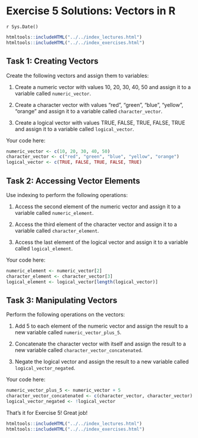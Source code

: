 # Exercise 5 Solutions: Vectors in R
`r Sys.Date()`

```r
htmltools::includeHTML("../../index_lectures.html")
htmltools::includeHTML("../../index_exercises.html")
```



## Task 1: Creating Vectors

Create the following vectors and assign them to variables:

1. Create a numeric vector with values 10, 20, 30, 40, 50 and assign it to a
   variable called `numeric_vector`.

2. Create a character vector with values "red", "green", "blue", "yellow",
   "orange" and assign it to a variable called `character_vector`.

3. Create a logical vector with values TRUE, FALSE, TRUE, FALSE, TRUE and
   assign it to a variable called `logical_vector`.

Your code here:

```r
numeric_vector <- c(10, 20, 30, 40, 50)
character_vector <- c("red", "green", "blue", "yellow", "orange")
logical_vector <- c(TRUE, FALSE, TRUE, FALSE, TRUE)
```

## Task 2: Accessing Vector Elements

Use indexing to perform the following operations:

1. Access the second element of the numeric vector and assign it to a
   variable called `numeric_element`.

2. Access the third element of the character vector and assign it to a
   variable called `character_element`.

3. Access the last element of the logical vector and assign it to a variable
   called `logical_element`.

Your code here:

```r
numeric_element <- numeric_vector[2]
character_element <- character_vector[3]
logical_element <- logical_vector[length(logical_vector)]
```

## Task 3: Manipulating Vectors

Perform the following operations on the vectors:

1. Add 5 to each element of the numeric vector and assign the result to a new
   variable called `numeric_vector_plus_5`.

2. Concatenate the character vector with itself and assign the result to a
   new variable called `character_vector_concatenated`.

3. Negate the logical vector and assign the result to a new variable called
   `logical_vector_negated`.

Your code here:

```r
numeric_vector_plus_5 <- numeric_vector + 5
character_vector_concatenated <- c(character_vector, character_vector)
logical_vector_negated <- !logical_vector
```

That's it for Exercise 5! Great job!


```r
htmltools::includeHTML("../../index_lectures.html")
htmltools::includeHTML("../../index_exercises.html")
```


